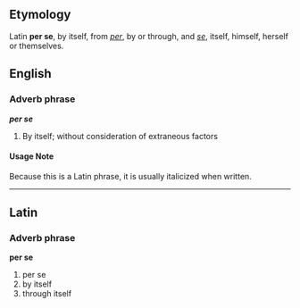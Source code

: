==Etymology==
Latin '''per se''', by itself, from ''[[per]]'', by or through, and ''[[se]]'', itself, himself, herself or themselves.

==English==
===Adverb phrase===
'''''per se''''' <!--italicised bold-->

#By itself; without consideration of extraneous factors

====Usage Note====
Because this is a Latin phrase, it is usually italicized when written.

----
==Latin==
===Adverb phrase===
'''per se'''

#per se
#by itself
#through itself